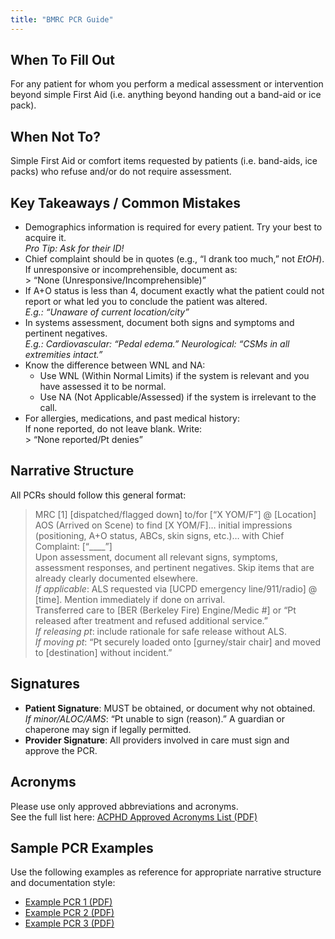 ```yaml
---
title: "BMRC PCR Guide"
---
```


## When To Fill Out 

For any patient for whom you perform a medical assessment or intervention beyond simple First Aid (i.e. anything beyond handing out a band-aid or ice pack).

## When Not To?

Simple First Aid or comfort items requested by patients (i.e. band-aids, ice packs) who refuse and/or do not require assessment.

## Key Takeaways / Common Mistakes

- Demographics information is required for every patient. Try your best to acquire it.  
  _Pro Tip: Ask for their ID!_
- Chief complaint should be in quotes (e.g., “I drank too much,” not _EtOH_). If unresponsive or incomprehensible, document as:  
  > “None (Unresponsive/Incomprehensible)”
- If A+O status is less than 4, document exactly what the patient could not report or what led you to conclude the patient was altered.  
  _E.g.: “Unaware of current location/city”_
- In systems assessment, document both signs and symptoms and pertinent negatives.  
  _E.g.: Cardiovascular: “Pedal edema.” Neurological: “CSMs in all extremities intact.”_
- Know the difference between WNL and NA:  
  - Use WNL (Within Normal Limits) if the system is relevant and you have assessed it to be normal.  
  - Use NA (Not Applicable/Assessed) if the system is irrelevant to the call.
- For allergies, medications, and past medical history:  
  If none reported, do not leave blank. Write:  
  > “None reported/Pt denies”

## Narrative Structure

All PCRs should follow this general format:

> MRC [1] [dispatched/flagged down] to/for [“X YOM/F”] @ [Location]
> AOS (Arrived on Scene) to find [X YOM/F]… initial impressions (positioning, A+O status, ABCs, skin signs, etc.)… with Chief Complaint: [“____”]  
> Upon assessment, document all relevant signs, symptoms, assessment responses, and pertinent negatives. Skip items that are already clearly documented elsewhere.  
> _If applicable_: ALS requested via [UCPD emergency line/911/radio] @ [time]. Mention immediately if done on arrival.  
> Transferred care to [BER (Berkeley Fire) Engine/Medic #] or “Pt released after treatment and refused additional service.”  
> _If releasing pt_: include rationale for safe release without ALS.  
> _If moving pt_: “Pt securely loaded onto [gurney/stair chair] and moved to [destination] without incident.”

## Signatures

- **Patient Signature**: MUST be obtained, or document why not obtained.  
  _If minor/ALOC/AMS_: “Pt unable to sign (reason).” A guardian or chaperone may sign if legally permitted.
- **Provider Signature**: All providers involved in care must sign and approve the PCR.

## Acronyms

Please use only approved abbreviations and acronyms.  
See the full list here: [ACPHD Approved Acronyms List (PDF)](files/acphd-approved-acronyms.pdf)

## Sample PCR Examples

Use the following examples as reference for appropriate narrative structure and documentation style:

- [Example PCR 1 (PDF)](files/preeclampsia-pcr.pdf)
- [Example PCR 2 (PDF)](files/dka-pcr.pdf)
- [Example PCR 3 (PDF)](files/sepsis-pcr.pdf)

